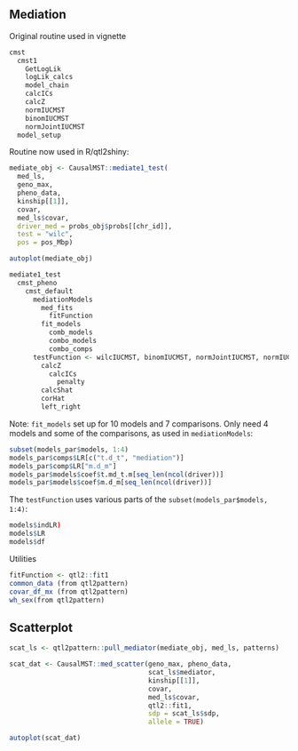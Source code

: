 ## Mediation

Original routine used in vignette

```r
cmst
  cmst1
    GetLogLik
    logLik_calcs
    model_chain
    calcICs
    calcZ
    normIUCMST
    binomIUCMST
    normJointIUCMST
  model_setup
```


Routine now used in R/qtl2shiny:

```r
mediate_obj <- CausalMST::mediate1_test(
  med_ls, 
  geno_max, 
  pheno_data,
  kinship[[1]],
  covar,
  med_ls$covar,
  driver_med = probs_obj$probs[[chr_id]],
  test = "wilc",
  pos = pos_Mbp)

```


```r
autoplot(mediate_obj)
```

```r
mediate1_test
  cmst_pheno
    cmst_default
      mediationModels
        med_fits
          fitFunction
        fit_models
          comb_models
          combo_models
          combo_comps
      testFunction <- wilcIUCMST, binomIUCMST, normJointIUCMST, normIUCMST
        calcZ
          calcICs
            penalty
        calcShat
        corHat
        left_right
```

Note: `fit_models` set up for 10 models and 7 comparisons. Only need 4 models and some of the comparisons, as used in `mediationModels`:

```r
subset(models_par$models, 1:4)
models_par$comps$LR[c("t.d_t", "mediation")]
models_par$comp$LR["m.d_m"]
models_par$models$coef$t.md_t.m[seq_len(ncol(driver))]
models_par$models$coef$m.d_m[seq_len(ncol(driver))]
```

The `testFunction` uses various parts of the `subset(models_par$models, 1:4)`:

```r
models$indLR)
models$LR
models$df
```


Utilities

```r
fitFunction <- qtl2::fit1
common_data (from qtl2pattern)
covar_df_mx (from qtl2pattern)
wh_sex(from qtl2pattern)
```

## Scatterplot

```r
scat_ls <- qtl2pattern::pull_mediator(mediate_obj, med_ls, patterns)
```

```r
scat_dat <- CausalMST::med_scatter(geno_max, pheno_data, 
                                   scat_ls$mediator,
                                   kinship[[1]], 
                                   covar, 
                                   med_ls$covar,
                                   qtl2::fit1,
                                   sdp = scat_ls$sdp, 
                                   allele = TRUE)
```

```r
autoplot(scat_dat)
```

